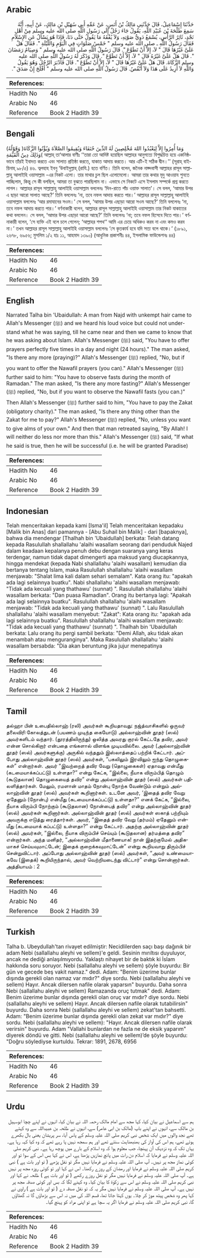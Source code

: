 ## Arabic


<div dir="rtl" lang="ar" style={{fontSize:'larger',backgroundColor:'#f8f9fa',padding:20}}>
حَدَّثَنَا إِسْمَاعِيلُ، قَالَ حَدَّثَنِي مَالِكُ بْنُ أَنَسٍ، عَنْ عَمِّهِ أَبِي سُهَيْلِ بْنِ مَالِكٍ، عَنْ أَبِيهِ، أَنَّهُ سَمِعَ طَلْحَةَ بْنَ عُبَيْدِ اللَّهِ، يَقُولُ جَاءَ رَجُلٌ إِلَى رَسُولِ اللَّهِ صلى الله عليه وسلم مِنْ أَهْلِ نَجْدٍ، ثَائِرُ الرَّأْسِ، يُسْمَعُ دَوِيُّ صَوْتِهِ، وَلاَ يُفْقَهُ مَا يَقُولُ حَتَّى دَنَا، فَإِذَا هُوَ يَسْأَلُ عَنِ الإِسْلاَمِ فَقَالَ رَسُولُ اللَّهِ ـ صلى الله عليه وسلم ‏"‏ خَمْسُ صَلَوَاتٍ فِي الْيَوْمِ وَاللَّيْلَةِ ‏"‏‏.‏ فَقَالَ هَلْ عَلَىَّ غَيْرُهَا قَالَ ‏"‏ لاَ، إِلاَّ أَنْ تَطَوَّعَ ‏"‏‏.‏ قَالَ رَسُولُ اللَّهِ صلى الله عليه وسلم ‏"‏ وَصِيَامُ رَمَضَانَ ‏"‏‏.‏ قَالَ هَلْ عَلَىَّ غَيْرُهُ قَالَ ‏"‏ لاَ، إِلاَّ أَنْ تَطَوَّعَ ‏"‏‏.‏ قَالَ وَذَكَرَ لَهُ رَسُولُ اللَّهِ صلى الله عليه وسلم الزَّكَاةَ‏.‏ قَالَ هَلْ عَلَىَّ غَيْرُهَا قَالَ ‏"‏ لاَ، إِلاَّ أَنْ تَطَوَّعَ ‏"‏‏.‏ قَالَ فَأَدْبَرَ الرَّجُلُ وَهُوَ يَقُولُ وَاللَّهِ لاَ أَزِيدُ عَلَى هَذَا وَلاَ أَنْقُصُ‏.‏ قَالَ رَسُولُ اللَّهِ صلى الله عليه وسلم ‏"‏ أَفْلَحَ إِنْ صَدَقَ ‏"‏‏.‏
</div>
<div style={{backgroundColor:'#f8f9fa',padding:20, marginBottom: 10}}><table> <thead> <tr> <th>References:</th> <th></th> </tr> </thead> <tbody><tr><td>Hadith No</td><td>46</td></tr><tr><td>Arabic No</td><td>46</td></tr><tr><td>Reference</td><td>Book 2 Hadith 39</td></tr></tbody></table></div>

## Bengali


<div dir="ltr" lang="bn" style={{fontSize:'larger',backgroundColor:'#f8f9fa',padding:20}}>
(وَقَوْلُهُ )وَمَا أُمِرُوا إِلاَّ لِيَعْبُدُوا اللهَ مُخْلِصِينَ لَهُ الدِّينَ حُنَفَاءَ وَيُقِيمُوا الصَّلاَةَ وَيُؤْتُوا الزَّكَاةَ وَذَلِكَ دِينُ الْقَيِّمَةِ( আল্লাহ্ তা‘আলার বাণীঃ ‘‘তারা তো আদিষ্ট হয়েছিল আল্লাহর আনুগত্যে বিশুদ্ধচিত্ত হয়ে একনিষ্ঠভাবে তাঁরই ইবাদত করতে এবং সালাত প্রতিষ্ঠা করতে, যাকাত আদায় করতে। আর এটি-ই সঠিক দ্বীন।’’ (সূরাহ্ বাইয়িনাহ্ ৯৮/৫) ৪৬. ত্বলহাহ ইবনু ‘উবাইদুল্লাহ্ (রাযি.) হতে বর্ণিত। তিনি বলেন, জনৈক নাজ্দবাসী আল্লাহর রাসূল সাল্লাল্লাহু আলাইহি ওয়াসাল্লাম -এর নিকট এলো। তার মাথার চুল ছিল এলোমেলো। আমরা তার কথার মৃদু আওয়ায শুনতে পাচ্ছিলাম, কিন্তু সে কী বলছিল, আমরা তা বুঝতে পারছিলাম না। এভাবে সে নিকটে এসে ইসলাম সম্পর্কে প্রশ্ন করতে লাগল। আল্লাহর রাসূল সাল্লাল্লাহু আলাইহি ওয়াসাল্লাম বললেনঃ ‘দিন-রাতে পাঁচ ওয়াক্ত সালাত’। সে বলল, ‘আমার উপর এ ছাড়া আরো সালাত আছে?’ তিনি বললেনঃ ‘না, তবে নফল আদায় করতে পার।’ আল্লাহর রাসূল সাল্লাল্লাহু আলাইহি ওয়াসাল্লাম বললেনঃ ‘আর রমাযানের সওম।’ সে বলল, ‘আমার উপর এছাড়া আরো সওম আছে?’ তিনি বললেনঃ ‘না, তবে নফল আদায় করতে পার।’ বর্ণনাকারী বলেন, আল্লাহর রাসূল সাল্লাল্লাহু আলাইহি ওয়াসাল্লাম তার নিকট যাকাতের কথা বললেন। সে বলল, ‘আমার উপর এছাড়া আরো আছে?’ তিনি বললেনঃ ‘না; তবে নফল হিসেবে দিতে পার।’ বর্ণনাকারী বলেন, ‘সে ব্যক্তি এই বলে চলে গেলেন; ‘আল্লাহর শপথ‘‘ আমি এর চেয়ে অধিকও করব না এবং কমও করব না।’ তখন আল্লাহর রাসূল সাল্লাল্লাহু আলাইহি ওয়াসাল্লাম বললেনঃ ‘সে কৃতকার্য হবে যদি সত্য বলে থাকে।’ (১৮৯১, ২৬৭৮, ৬৯৫৬; মুসলিম ১/২ হাঃ ১১, আহমাদ ১৩৯০) (আধুনিক প্রকাশনীঃ ৪৪, ইসলামিক ফাউন্ডেশনঃ ৪৪)
</div>
<div style={{backgroundColor:'#f8f9fa',padding:20, marginBottom: 10}}><table> <thead> <tr> <th>References:</th> <th></th> </tr> </thead> <tbody><tr><td>Hadith No</td><td>46</td></tr><tr><td>Arabic No</td><td>46</td></tr><tr><td>Reference</td><td>Book 2 Hadith 39</td></tr></tbody></table></div>

## English


<div dir="ltr" lang="en" style={{fontSize:'larger',backgroundColor:'#f8f9fa',padding:20}}>
Narrated Talha bin 'Ubaidullah: A man from Najd with unkempt hair came to Allah's Messenger (ﷺ) and we heard his loud voice but could not understand what he was saying, till he came near and then we came to know that he was asking about Islam. Allah's Messenger (ﷺ) said, "You have to offer prayers perfectly five times in a day and night (24 hours)." The man asked, "Is there any more (praying)?" Allah's Messenger (ﷺ) replied, "No, but if you want to offer the Nawafil prayers (you can)." Allah's Messenger (ﷺ) further said to him: "You have to observe fasts during the month of Ramadan." The man asked, "Is there any more fasting?" Allah's Messenger (ﷺ) replied, "No, but if you want to observe the Nawafil fasts (you can.)" Then Allah's Messenger (ﷺ) further said to him, "You have to pay the Zakat (obligatory charity)." The man asked, "Is there any thing other than the Zakat for me to pay?" Allah's Messenger (ﷺ) replied, "No, unless you want to give alms of your own." And then that man retreated saying, "By Allah! I will neither do less nor more than this." Allah's Messenger (ﷺ) said, "If what he said is true, then he will be successful (i.e. he will be granted Paradise)
</div>
<div style={{backgroundColor:'#f8f9fa',padding:20, marginBottom: 10}}><table> <thead> <tr> <th>References:</th> <th></th> </tr> </thead> <tbody><tr><td>Hadith No</td><td>46</td></tr><tr><td>Arabic No</td><td>46</td></tr><tr><td>Reference</td><td>Book 2 Hadith 39</td></tr></tbody></table></div>

## Indonesian


<div dir="ltr" lang="id" style={{fontSize:'larger',backgroundColor:'#f8f9fa',padding:20}}>
Telah menceritakan kepada kami [Isma'il] Telah menceritakan kepadaku [Malik bin Anas] dari pamannya - [Abu Suhail bin Malik] - dari [bapaknya], bahwa dia mendengar [Thalhah bin 'Ubaidullah] berkata: Telah datang kepada Rasulullah shallallahu 'alaihi wasallam seorang dari penduduk Najed dalam keadaan kepalanya penuh debu dengan suaranya yang keras terdengar, namun tidak dapat dimengerti apa maksud yang diucapkannya, hingga mendekat (kepada Nabi shallallahu 'alaihi wasallam) kemudian dia bertanya tentang Islam, maka Rasulullah shallallahu 'alaihi wasallam menjawab: "Shalat lima kali dalam sehari semalam". Kata orang itu: "apakah ada lagi selainnya buatku". Nabi shallallahu 'alaihi wasallam menjawab: "Tidak ada kecuali yang thathawu' (sunnat) ". Rasulullah shallallahu 'alaihi wasallam berkata: "Dan puasa Ramadlan". Orang itu bertanya lagi: "Apakah ada lagi selainnya buatku". Rasulullah shallallahu 'alaihi wasallam menjawab: "Tidak ada kecuali yang thathawu' (sunnat) ". Lalu Rasulullah shallallahu 'alaihi wasallam menyebut: "Zakat": Kata orang itu: "apakah ada lagi selainnya buatku". Rasulullah shallallahu 'alaihi wasallam menjawab: "Tidak ada kecuali yang thathawu' (sunnat) ". Thalhah bin 'Ubaidullah berkata: Lalu orang itu pergi sambil berkata: "Demi Allah, aku tidak akan menambah atau menguranginya". Maka Rasulullah shallallahu 'alaihi wasallam bersabda: "Dia akan beruntung jika jujur menepatinya
</div>
<div style={{backgroundColor:'#f8f9fa',padding:20, marginBottom: 10}}><table> <thead> <tr> <th>References:</th> <th></th> </tr> </thead> <tbody><tr><td>Hadith No</td><td>46</td></tr><tr><td>Arabic No</td><td>46</td></tr><tr><td>Reference</td><td>Book 2 Hadith 39</td></tr></tbody></table></div>

## Tamil


<div dir="ltr" lang="ta" style={{fontSize:'larger',backgroundColor:'#f8f9fa',padding:20}}>
தல்ஹா பின் உபைதில்லாஹ் (ரலி) அவர்கள் கூறியதாவது: நஜ்த்வாசிகளில் ஒருவர் தலைவிரி கோலத்துடன் (பயணம் முடிந்த கையோடு) அல்லாஹ்வின் தூதர் (ஸல்) அவர்களிடம் வந்தார். (தூரத்திலிருந்து) ஒலித்த அவரது குரல் கேட்டதே தவிர, அவர் என்ன சொல்கிறார் என்பதை எங்களால் விளங்க முடியவில்லை. அவர் (அல்லாஹ்வின் தூதர் (ஸல்) அவர்களுக்கு) அருகில் வந்ததும் இஸ்லாத்தைப் பற்றிக் கேட்டார். அப்போது அல்லாஹ்வின் தூதர் (ஸல்) அவர்கள், “பகலிலும் இரவிலும் ஐந்து தொழுகைகள்” என்றார்கள். அவர் “இவற்றைத் தவிர வேறு (தொழுகைகள்) ஏதாவது என்மீது (கடமையாக்கப்பட்டு) உள்ளதா?” என்று கேட்க, “இல்லை, நீயாக விரும்பித் தொழும் (கூடுதலான) தொழுகையைத் தவிர” என்று அல்லாஹ்வின் தூதர் (ஸல்) அவர்கள் பதிலளித்தார்கள். மேலும், ரமளான் மாதம் நோன்பு நோற்க வேண்டும் என்றும் அல்லாஹ்வின் தூதர் (ஸல்) அவர்கள் கூறினார்கள். உடனே அவர், ‘இதைத் தவிர வேறு ஏதேனும் (நோன்பு) என்மீது (கடமையாக்கப்பட்டு) உள்ளதா?” எனக் கேட்க, “இல்லை, நீயாக விரும்பி நோற்கும் (கூடுதலான) நோன்பைத் தவிர” என்று அல்லாஹ்வின் தூதர் (ஸல்) அவர்கள் கூறினார்கள். அல்லாஹ்வின் தூதர் (ஸல்) அவர்கள் ஸகாத் பற்றியும் அவருக்கு எடுத்து ரைத்தார்கள். அவர், “இதைத் தவிர வேறு (தர்மம்) ஏதேனும் என்மீது (கடமையாக் கப்பட்டு) உள்ளதா?” என்று கேட்டார். அதற்கு அல்லாஹ்வின் தூதர் (ஸல்) அவர்கள், “இல்லை, நீயாக விரும்பிச் செய்யும் (கூடுதலான) தர்மத்தை தவிர” என்றார்கள். அந்த மனிதர், “அல்லாஹ்வின் மீதாணையாக! நான் இதற்குமேல் அதிகமாகச் செய்யவுமாட்டேன்; இதைக் குறைக்கவுமாட்டேன்” என்று கூறியவாறு திரும்பிச் சென்றுவிட்டார். அப்போது அல்லாஹ்வின் தூதர் (ஸல்) அவர்கள், “அவர் உண்மையாகவே (இதைக்) கூறியிருந்தால், அவர் வெற்றியடைந்து விட்டார்” என்று சொன்னார்கள். அத்தியாயம் : 2
</div>
<div style={{backgroundColor:'#f8f9fa',padding:20, marginBottom: 10}}><table> <thead> <tr> <th>References:</th> <th></th> </tr> </thead> <tbody><tr><td>Hadith No</td><td>46</td></tr><tr><td>Arabic No</td><td>46</td></tr><tr><td>Reference</td><td>Book 2 Hadith 39</td></tr></tbody></table></div>

## Turkish


<div dir="ltr" lang="tr" style={{fontSize:'larger',backgroundColor:'#f8f9fa',padding:20}}>
Talha b. Ubeydullah'tan rivayet edilmiştir: Necidlilerden saçı başı dağınık bir adam Nebi (sallallahu aleyhi ve sellem)'e geldi. Sesinin mırıltısı duyuluyor, ancak ne dediği anlaşılmıyordu. Yaklaştı nihayet bir de baktık ki İslam hakkında soru soruyor. Nebi (sallallahu aleyhi ve sellem) şöyle buyurdu: Bir gün ve gecede beş vakit namaz." dedi. Adam: "Benim üzerime bunlar dışında gerekli olan namaz var mıdır?" diye sordu. Nebi (sallallahu aleyhi ve sellem) Hayır. Ancak dilersen nafile olarak yaparsın" buyurdu. Daha sonra Nebi (sallallahu aleyhi ve sellem) Ramazanda oruç tutmak" dedi. Adam: Benim üzerime bunlar dışında gerekli olan oruç var mıdır? diye sordu. Nebi (sallallahu aleyhi ve sellem) Hayır. Ancak dilersen nafile olarak tutabilirsin" buyurdu. Daha sonra Nebi (sallallahu aleyhi ve sellem) zekat'tan bahsetti. Adam: "Benim üzerime bunlar dışında gerekli olan zekat var mıdır?" diye sordu. Nebi (sallallahu aleyhi ve sellem): "Hayır. Ancak dilersen nafile olarak verirsin" buyurdu. Adam "Vallahi bunlardan ne fazla ne de eksik yaparım" diyerek döndü ve gitti. Nebi (sallallahu aleyhi ve sellem)’de şöyle buyurdu: "Doğru söylediyse kurtuldu. Tekrar: 1891, 2678, 6956
</div>
<div style={{backgroundColor:'#f8f9fa',padding:20, marginBottom: 10}}><table> <thead> <tr> <th>References:</th> <th></th> </tr> </thead> <tbody><tr><td>Hadith No</td><td>46</td></tr><tr><td>Arabic No</td><td>46</td></tr><tr><td>Reference</td><td>Book 2 Hadith 39</td></tr></tbody></table></div>

## Urdu


<div dir="rtl" lang="ur" style={{fontSize:'larger',backgroundColor:'#f8f9fa',padding:20}}>
ہم سے اسماعیل نے بیان کیا، کہا مجھ سے امام مالک رحمہ اللہ نے بیان کیا، انہوں نے اپنے چچا ابوسہیل بن مالک سے، انہوں نے اپنے باپ (مالک بن ابی عامر) سے، انہوں نے طلحہ بن عبیداللہ سے وہ کہتے تھے نجد والوں میں ایک شخص نبی کریم صلی اللہ علیہ وسلم کے پاس آیا، سر پریشان یعنی بال بکھرے ہوئے تھے، ہم اس کی آواز کی بھنبھناہٹ سنتے تھے اور ہم سمجھ نہیں پا رہے تھے کہ وہ کیا کہہ رہا ہے۔ یہاں تک کہ وہ نزدیک آن پہنچا، جب معلوم ہوا کہ وہ اسلام کے بارے میں پوچھ رہا ہے۔ نبی کریم صلی اللہ علیہ وسلم نے فرمایا کہ اسلام دن رات میں پانچ نمازیں پڑھنا ہے، اس نے کہا بس اس کے سوا تو اور کوئی نماز مجھ پر نہیں۔ آپ صلی اللہ علیہ وسلم نے فرمایا نہیں مگر تو نفل پڑھے ( تو اور بات ہے ) نبی کریم صلی اللہ علیہ وسلم نے فرمایا اور رمضان کے روزے رکھنا۔ اس نے کہا اور تو کوئی روزہ مجھ پر نہیں ہے۔ آپ صلی اللہ علیہ وسلم نے فرمایا نہیں مگر تو نفل روزے رکھے ( تو اور بات ہے ) طلحہ نے کہا اور نبی کریم صلی اللہ علیہ وسلم نے اس سے زکوٰۃ کا بیان کیا۔ وہ کہنے لگا کہ بس اور کوئی صدقہ مجھ پر نہیں ہے۔ آپ صلی اللہ علیہ وسلم نے فرمایا نہیں مگر یہ کہ تو نفل صدقہ دے ( تو اور بات ہے ) راوی نے کہا پھر وہ شخص پیٹھ موڑ کر چلا۔ یوں کہتا جاتا تھا، قسم اللہ کی میں نہ اس سے بڑھاؤں گا نہ گھٹاؤں گا، نبی کریم صلی اللہ علیہ وسلم نے فرمایا اگر یہ سچا ہے تو اپنی مراد کو پہنچ گیا۔
</div>
<div style={{backgroundColor:'#f8f9fa',padding:20, marginBottom: 10}}><table> <thead> <tr> <th>References:</th> <th></th> </tr> </thead> <tbody><tr><td>Hadith No</td><td>46</td></tr><tr><td>Arabic No</td><td>46</td></tr><tr><td>Reference</td><td>Book 2 Hadith 39</td></tr></tbody></table></div>